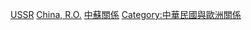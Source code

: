 [[Category:中華民國與俄羅斯關係|USSR]]
[[Category:蘇聯雙邊關係|China, R.O.]]
[[Category:中蘇關係|]]
[[Category:中華民國與歐洲關係|Category:中華民國與歐洲關係]]